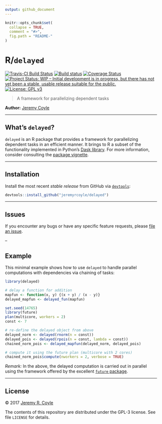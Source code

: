 ```yaml
---
output: github_document
---
```


<!-- README.md is generated from README.Rmd. Please edit that file -->

```r
knitr::opts_chunk$set(
  collapse = TRUE,
  comment = "#>",
  fig.path = "README-"
)
```

# R/`delayed`

[![Travis-CI Build Status](https://travis-ci.org/jeremyrcoyle/delayed.svg?branch=master)](https://travis-ci.org/jeremyrcoyle/delayed)
[![Build status](https://ci.appveyor.com/api/projects/status/wid97j656ga0elme?svg=true)](https://ci.appveyor.com/project/jeremyrcoyle/delayed)
[![Coverage Status](https://img.shields.io/codecov/c/github/jeremyrcoyle/delayed/master.svg)](https://codecov.io/github/jeremyrcoyle/delayed?branch=master)
[![Project Status: WIP – Initial development is in progress, but there has not yet been a stable, usable release suitable for the public.](http://www.repostatus.org/badges/latest/wip.svg)](http://www.repostatus.org/#wip)
[![License: GPL v3](https://img.shields.io/badge/License-GPL%20v3-blue.svg)](http://www.gnu.org/licenses/gpl-3.0)

> A framework for parallelizing dependent tasks

__Author:__ [Jeremy Coyle](https://github.com/jeremyrcoyle)

---

## What's `delayed`?

`delayed` is an R package that provides a framework for parallelizing dependent
tasks in an efficient manner. It brings to R a subset of the
functionality implemented in Python's [Dask
library](https://dask.pydata.org/en/latest/). For more information, consider
consulting the [package
vignette](https://github.com/jeremyrcoyle/delayed/blob/master/vignettes/delayed.Rmd).

---

## Installation

<!--
For standard use, we recommend installing the package from
[CRAN](https://cran.r-project.org/) via

```r
install.packages("delayed")
```
-->

Install the most recent _stable release_ from GitHub via
[`devtools`](https://www.rstudio.com/products/rpackages/devtools/):

```r
devtools::install_github("jeremyrcoyle/delayed")
```

---

## Issues

If you encounter any bugs or have any specific feature requests, please [file an
issue](https://github.com/jeremyrcoyle/delayed/issues).

--

## Example

This minimal example shows how to use `delayed` to handle parallel computations
with dependencies via chaining of tasks:

```r
library(delayed)

# delay a function for addition
mapfun <- function(x, y) {(x + y) / (x - y)}
delayed_mapfun <- delayed_fun(mapfun)

set.seed(14765)
library(future)
plan(multicore, workers = 2)
const <- 7

# re-define the delayed object from above
delayed_norm <- delayed(rnorm(n = const))
delayed_pois <- delayed(rpois(n = const, lambda = const))
chained_norm_pois <- delayed_mapfun(delayed_norm, delayed_pois)

# compute it using the future plan (multicore with 2 cores)
chained_norm_pois$compute(nworkers = 2, verbose = TRUE)
```

_Remark:_ In the above, the delayed computation is carried out in parallel using
the framework offered by the excellent [`future`
package](https://github.com/HenrikBengtsson/future).

---

## License

&copy; 2017 [Jeremy R. Coyle](https://github.com/jeremyrcoyle)

The contents of this repository are distributed under the GPL-3 license. See
file `LICENSE` for details.
